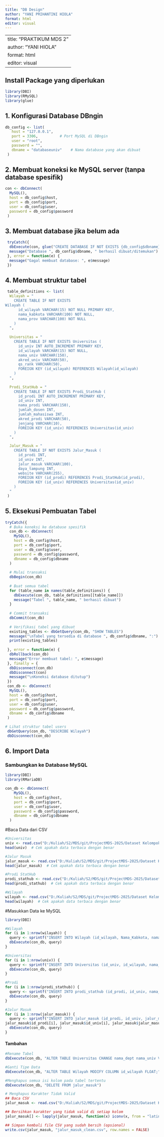 ```yaml
---
title: "DB Design"
author: "YANI PRIHANTINI HIOLA"
format: html
editor: visual
---
```


---
title: "PRAKTIKUM MDS 2"
author: "YANI HIOLA"
format: html
editor: visual
---

## Install Package yang diperlukan

```r
library(DBI)
library(RMySQL)
library(glue)
```

## 1. Konfigurasi Database DBngin

```r
db_config <- list(
   host = "127.0.0.1",
   port = 3306,          # Port MySQL di DBngin
   user = "root",
   password = "",
   dbname = "databaseuniv"    # Nama database yang akan dibuat
 )
```

## 2. Membuat koneksi ke MySQL server (tanpa database spesifik)

```r
con <- dbConnect(
  MySQL(),
  host = db_config$host,
  port = db_config$port,
  user = db_config$user,
  password = db_config$password
 )
```

## 3. Membuat database jika belum ada

```r
 tryCatch({
  dbExecute(con, glue("CREATE DATABASE IF NOT EXISTS {db_config$dbname}"))
  message("Database ", db_config$dbname, " berhasil dibuat/ditemukan")
 }, error = function(e) {
  message("Gagal membuat database: ", e$message)
 })
```

## 4. Membuat struktur tabel

```r
 table_definitions <- list(
  Wilayah = "
    CREATE TABLE IF NOT EXISTS
Wilayah (
      id_wilayah VARCHAR(15) NOT NULL PRIMARY KEY,
      nama_kabkota VARCHAR(100) NOT NULL,
      nama_prov VARCHAR(100) NOT NULL
    )
  ",
  
  Universitas = "
    CREATE TABLE IF NOT EXISTS Universitas (
      id_univ INT AUTO_INCREMENT PRIMARY KEY,
      id_wilayah VARCHAR(15) NOT NULL,
      nama_univ VARCHAR(150),
      akred_univ VARCHAR(50),
      qs_rank VARCHAR(50),
      FOREIGN KEY (id_wilayah) REFERENCES Wilayah(id_wilayah)
    )
  ",
  
  Prodi_StatHub = "
    CREATE TABLE IF NOT EXISTS Prodi_StatHub (
      id_prodi INT AUTO_INCREMENT PRIMARY KEY,
      id_univ INT,
      nama_prodi VARCHAR(150),
      jumlah_dosen INT,
      jumlah_mahasiswa INT,
      akred_prodi VARCHAR(50),
      jenjang VARCHAR(10),
      FOREIGN KEY (id_univ) REFERENCES Universitas(id_univ)
    )
  ",

  Jalur_Masuk = "
    CREATE TABLE IF NOT EXISTS Jalur_Masuk (
      id_prodi INT,
      id_univ INT,
      jalur_masuk VARCHAR(100),
      daya_tampung INT,
      website VARCHAR(255),
      FOREIGN KEY (id_prodi) REFERENCES Prodi_StatHub(id_prodi),
      FOREIGN KEY (id_univ) REFERENCES Universitas(id_univ)
    )
  "
 )
```

## 5. Eksekusi Pembuatan Tabel

```r
tryCatch({
  # Buka koneksi ke database spesifik
  con_db <- dbConnect(
    MySQL(),
    host = db_config$host,
    port = db_config$port,
    user = db_config$user,
    password = db_config$password,
    dbname = db_config$dbname
  )
  
  # Mulai transaksi
  dbBegin(con_db)
  
  # Buat semua tabel
  for (table_name in names(table_definitions)) {
    dbExecute(con_db, table_definitions[[table_name]])
    message("Tabel ", table_name, " berhasil dibuat")
  }
  
  # Commit transaksi
  dbCommit(con_db)
  
  # Verifikasi tabel yang dibuat
  existing_tables <- dbGetQuery(con_db, "SHOW TABLES")
  message("\nTabel yang tersedia di database ", db_config$dbname, ":")
  print(existing_tables)
  
 }, error = function(e) {
  dbRollback(con_db)
  message("Error membuat tabel: ", e$message)
 }, finally = {
  dbDisconnect(con_db)
  dbDisconnect(con)
  message("\nKoneksi database ditutup")
 })
 con_db <- dbConnect(
  MySQL(),
  host = db_config$host,
  port = db_config$port,
  user = db_config$user,
  password = db_config$password,
  dbname = db_config$dbname
 )

# Lihat struktur tabel users
 dbGetQuery(con_db, "DESCRIBE Wilayah")
 dbDisconnect(con_db)

```

## 6. Import Data

### Sambungkan ke Database MySQL

```r
library(DBI)
library(RMariaDB)

con_db <- dbConnect(
    MySQL(),
    host = db_config$host,
    port = db_config$port,
    user = db_config$user,
    password = db_config$password,
    dbname = db_config$dbname
  )
```

#Baca Data dari CSV

```r
#Universitas
univ <- read.csv("D:/Kuliah/S2/MDS/git/ProjectMDS-2025/Dataset Kelompok_2/UNIVERSITAS update.csv", stringsAsFactors = FALSE)
head(univ)  # Cek apakah data terbaca dengan benar

#Jalur Masuk
jalur_masuk <- read.csv("D:/Kuliah/S2/MDS/git/ProjectMDS-2025/Dataset Kelompok_2/jalur masuk1.csv", stringsAsFactors = FALSE)
head(jalur_masuk)  # Cek apakah data terbaca dengan benar

#Prodi StatHub
prodi_stathub <- read.csv("D:/Kuliah/S2/MDS/git/ProjectMDS-2025/Dataset Kelompok_2/Prodi StatHub.csv", stringsAsFactors = FALSE)
head(prodi_stathub)  # Cek apakah data terbaca dengan benar

#Wilayah
wilayah <- read.csv("D:/Kuliah/S2/MDS/git/ProjectMDS-2025/Dataset Kelompok_2/wilayah.csv", stringsAsFactors = FALSE)
head(wilayah)  # Cek apakah data terbaca dengan benar
```

#Masukkan Data ke MySQL

```r
library(DBI)

#Wilayah
for (i in 1:nrow(wilayah)) {
  query <- sprintf("INSERT INTO Wilayah (id_wilayah, Nama_Kabkota, nama_prov) VALUES ('%s', '%s', '%s')",           wilayah$id_wilayah[i], wilayah$Nama_Kabkota[i], wilayah$nama_prov[i])
  dbExecute(con_db, query)
}

#Universitas
for (i in 1:nrow(univ)) {
  query <- sprintf("INSERT INTO Universitas (id_univ, id_wilayah, nama_univ, akred_univ, qs_rank) VALUES ('%s', '%s', '%s', '%s', '%s')",           univ$id_univ[i], univ$id_wilayah[i], univ$nama_univ[i], univ$akred_univ[i],univ$qs_rank[i])
  dbExecute(con_db, query)
}

#Prodi
for (i in 1:nrow(prodi_stathub)) {
  query <- sprintf("INSERT INTO prodi_stathub (id_prodi, id_univ, nama_prodi, jumlah_dosen, jumlah_mahasiswa, akred_prodi, jenjang) VALUES ('%s', '%s', '%s', '%s', '%s', '%s', '%s')",           prodi_stathub$id_prodi[i], prodi_stathub$id_univ[i], prodi_stathub$nama_prodi[i], prodi_stathub$jumlah_dosen[i], prodi_stathub$jumlah_mahasiswa[i], prodi_stathub$akred_prodi[i], prodi_stathub$jenjang[i])
  dbExecute(con_db, query)
}

#Jalur Masuk
for (i in 1:nrow(jalur_masuk)) {
  query <- sprintf("INSERT INTO jalur_masuk (id_prodi, id_univ, jalur_masuk, daya_tampung, website) VALUES ('%s', '%s', '%s', '%s', '%s')",
jalur_masuk$id_prodi[i], jalur_masuk$id_univ[i], jalur_masuk$jalur_masuk[i], jalur_masuk$daya_tampung[i], jalur_masuk$website[i])
  dbExecute(con_db, query)
}

```

#### Tambahan

```r
#Rename Tabel
dbExecute(con_db, "ALTER TABLE Universitas CHANGE nama_dept nama_univ VARCHAR(150);")

#Ganti Tipe Data
dbExecute(con_db, "ALTER TABLE Wilayah MODIFY COLUMN id_wilayah FLOAT;")

#Menghapus semua isi kolom pada tabel tertentu
dbExecute(con_db, "DELETE FROM jalur_masuk")

# Menghapus Karakter Tidak Valid
## Baca CSV
jalur_masuk <- read.csv("D:/Kuliah/S2/MDS/git/ProjectMDS-2025/Dataset Kelompok_2/jalur masuk1.csv", stringsAsFactors = FALSE)

## Bersihkan karakter yang tidak valid di setiap kolom
jalur_masuk[] <- lapply(jalur_masuk, function(x) iconv(x, from = "latin1", to = "ASCII", sub = ""))

## Simpan kembali file CSV yang sudah bersih (opsional)
write.csv(jalur_masuk, "jalur_masuk_clean.csv", row.names = FALSE)
```
